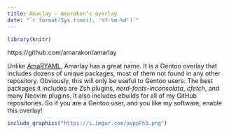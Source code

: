 ```yaml
---
title: Amarlay – Amarakon’s overlay
date: "`r format(Sys.time(), '%Y-%m-%d')`"
---
```

```r
library(knitr)
```

https://github.com/amarakon/amarlay

Unlike [AmaRYAML](../amaryaml/), Amarlay has a great name.
It is a Gentoo overlay that includes dozens of unique packages, most of them not found in any other repository.
Obviously, this will only be useful to Gentoo users.
The best packages it includes are Zsh plugins, *nerd-fonts-inconsolata*, *cfetch*, and many Neovim plugins.
It also includes ebuilds for all of my GitHub repositories.
So if you are a Gentoo user, and you like my software, enable this overlay!

```r
include_graphics("https://i.imgur.com/avppFh3.png")
```
